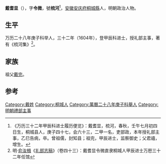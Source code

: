 '''戴耆显'''（{{bd|?||?|}}），字'''令微'''，號'''梳河'''<ref>《万历三十二年甲辰科进士履历便览》：戴耆显，梳河，春秋，壬午七月初四日生，桐城县人，庚子四十七，会六十三，二甲一名，吏部政，本年授礼部主事，乙巳告病，卒。曾祖儒，封知县；祖完，甲辰进士，监察御史；父君禧，增生。</ref>，[[安徽|安徽]][[安庆府|安庆府]][[桐城縣|桐城縣]]人，明朝政治人物。

== 生平 ==
万历二十八年庚子科举人，三十二年（1604年），登甲辰科进士，授礼部主事，著有《梳河集》<ref>明·[[俞汝楫|俞汝楫]]《[[礼部志稿|礼部志稿]]》（卷四十三）：戴耆显令微直隶桐城人甲辰进士万厯三十二年任馆</ref>。

== 家族 ==
祖父[[戴完|戴完]]。

==参考==
{{reflist}}

{{萬曆三十二年甲辰科殿試金榜}}

{{Authority control}}

{{DEFAULTSORT:Dai戴}}
[[Category:戴姓|Category:戴姓]]
[[Category:桐城人|Category:桐城人]]
[[Category:萬曆二十八年庚子科舉人|Category:萬曆二十八年庚子科舉人]]
[[Category:明朝禮部主事|Category:明朝禮部主事]]


{{明朝人物小作品}}